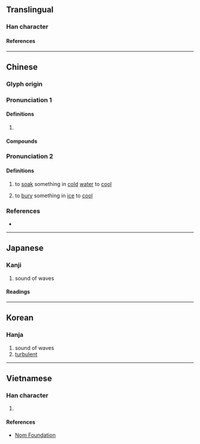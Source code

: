 {{character info}}
==Translingual==

===Han character===
{{Han char|rn=85|rad=水|as=09|sn=12|four=31150|canj=EHQJ|ids=⿰氵拜}}

====References====
{{Han ref|kx=0636.080|dkj=17808|dj=1043.130|hdz=31679.020|uh=6E43}}

----

==Chinese==
{{zh-forms}}

===Glyph origin===
{{Han etym}}

===Pronunciation 1===
{{zh-pron
|m=pài
|c=paai3,baai3
|mn=ml:phài/tw:pài
|mc=y
|oc=y
|cat=
}}

====Definitions====
{{zh-hanzi}}

# {{n-g|Used in {{l|zh|澎湃}} and {{l|zh|湃湃}}, etc.}}

====Compounds====
{{zh-der|奔騰澎湃|彭湃|心潮澎湃|澎湃|浪濤澎湃|滂湃|洶涌澎湃|湃湃|洶湧澎湃|泙湃}}

===Pronunciation 2===
{{zh-pron
|m=bá
|cat=v
}}

====Definitions====
{{zh-hanzi}}

# {{lb|zh|Mandarin}} to [[soak]] something in [[cold]] [[water]] to [[cool]]
#: {{zh-alt-inline|拔}}
# {{lb|zh|obsolete}} to [[bury]] something in [[ice]] to [[cool]]

===References===
* {{R:yue:mfccd}}

----

==Japanese==

===Kanji===
{{ja-kanji|grade=|rs=水09}}

# sound of waves

====Readings====
{{ja-readings
|on=はい, へ
|kun=しみわたる
}}

----

==Korean==

===Hanja===
{{ko-hanja|배}}

# sound of waves
# [[turbulent]]

----

==Vietnamese==

===Han character===
{{vi-readings|rs=水09|reading=phái}}

# {{rfdef|vi|sort=水09}}

====References====
* [http://nomfoundation.org/common/nom_details.php?codepoint=6e43 Nom Foundation]